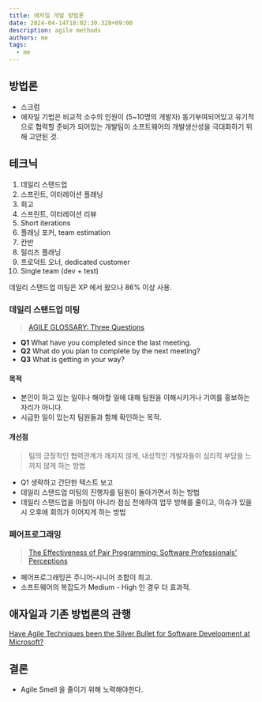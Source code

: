 ```yaml
---
title: 애자일 개발 방법론
date: 2024-04-14T18:02:30.328+09:00
description: agile methods
authors: me
tags:
  - me
---
```


## 방법론

- 스크럼
- 애자일 기법은 비교적 소수의 인원이 (5~10명의 개발자) 동기부여되어있고 유기적으로 협력할 준비가 되어있는 개발팀이 소프트웨어의 개발생산성을 극대화하기 위해 고안된 것.

## 테크닉

1. 데일리 스탠드업
2. 스프린트, 이터레이션 플래닝
3. 회고
4. 스프린트, 이터레이션 리뷰
5. Short iterations
6. 플래닝 포커, team estimation
7. 칸반
8. 릴리즈 플래닝
9. 프로덕트 오너, dedicated customer
10. Single team (dev + test)

데일리 스탠드업 미팅은 XP 에서 왔으나 86% 이상 사용.

### 데일리 스탠드업 미팅

> [AGILE GLOSSARY: Three Questions](https://www.agilealliance.org/glossary/three-questions/)

- **Q1** What have you completed since the last meeting.
- **Q2** What do you plan to complete by the next meeting?
- **Q3** What is getting in your way?

#### 목적

- 본인이 하고 있는 일이나 해야할 일에 대해 팀원을 이해시키거나 기여를 홍보하는 자리가 아니다.
- 시급한 일이 있는지 팀원들과 함께 확인하는 목적.

#### 개선점

> 팀의 긍정적인 협력관계가 깨지지 않게, 내성적인 개발자들이 심리적 부담을 느끼지 않게 하는 방법

- Q1 생략하고 간단한 텍스트 보고
- 데일리 스탠드업 미팅의 진행자를 팀원이 돌아가면서 하는 방법
- 데일리 스탠드업을 아침이 아니라 점심 전에하여 업무 방해를 줄이고, 이슈가 있을 시 오후에 회의가 이어지게 하는 방법

### 페어프로그래밍

> [The Effectiveness of Pair Programming: Software Professionals' Perceptions](https://ieeexplore.ieee.org/document/7274252)

- 페어프로그래밍은 주니어-시니어 조합이 최고.
- 소프트웨어의 복잡도가 Medium - High 인 경우 더 효과적.

## 애자일과 기존 방법론의 관행

[Have Agile Techniques been the Silver Bullet for Software Development at Microsoft?](https://www.microsoft.com/en-us/research/publication/have-agile-techniques-been-the-silver-bullet-for-software-development-at-microsoft/)

## 결론

- Agile Smell 을 줄이기 위해 노력해야한다.
